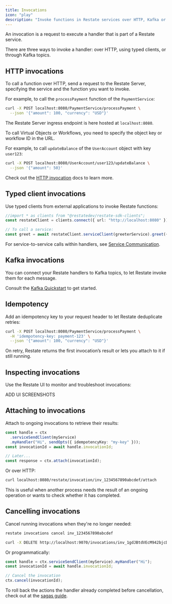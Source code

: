 ```yaml
---
title: Invocations
icon: "play"
description: "Invoke functions in Restate services over HTTP, Kafka or with typed clients."
---
```


An invocation is a request to execute a handler that is part of a Restate service.

There are three ways to invoke a handler: over HTTP, using typed clients, or through Kafka topics.

## HTTP invocations

To call a function over HTTP, send a request to the Restate Server, specifying the service and the function you want to invoke.

For example, to call the `processPayment` function of the `PaymentService`:
```bash
curl -X POST localhost:8080/PaymentService/processPayment \
  --json '{"amount": 100, "currency": "USD"}'
```

The Restate Server ingress endpoint is here hosted at `localhost:8080`.

To call Virtual Objects or Workflows, you need to specify the object key or workflow ID in the URL.

For example, to call `updateBalance` of the `UserAccount` object with key `user123`:

```bash
curl -X POST localhost:8080/UserAccount/user123/updateBalance \
  --json '{"amount": 50}'
```

Check out the [HTTP invocation](/operate/invocation/http) docs to learn more.

## Typed client invocations

Use typed clients from external applications to invoke Restate functions:

<CodeGroup>

```typescript TypeScript {"CODE_LOAD::ts/src/foundations/invocations/client.ts#here"} 
//import * as clients from "@restatedev/restate-sdk-clients";
const restateClient = clients.connect({ url: "http://localhost:8080" });

// To call a service:
const greet = await restateClient.serviceClient(greeterService).greet({ greeting: "Hi" });
```

</CodeGroup>

For service-to-service calls within handlers, see [Service Communication](/basics/functions#service-communication).

## Kafka invocations

You can connect your Restate handlers to Kafka topics, to let Restate invoke them for each message.

Consult the [Kafka Quickstart](/guides/kafka-quickstart) to get started.

## Idempotency

Add an idempotency key to your request header to let Restate deduplicate retries:

```bash
curl -X POST localhost:8080/PaymentService/processPayment \
  -H 'idempotency-key: payment-123' \
  --json '{"amount": 100, "currency": "USD"}'
```

On retry, Restate returns the first invocation’s result or lets you attach to it if still running.

## Inspecting invocations

Use the Restate UI to monitor and troubleshoot invocations:

ADD UI SCREENSHOTS

## Attaching to invocations

Attach to ongoing invocations to retrieve their results:

```typescript TypeScript {"CODE_LOAD::ts/src/foundations/invocations/client.ts#attach"} 
const handle = ctx
  .serviceSendClient(myService)
  .myHandler("Hi", sendOpts({ idempotencyKey: "my-key" }));
const invocationId = await handle.invocationId;

// Later...
const response = ctx.attach(invocationId);
```

Or over HTTP:
```bash
curl localhost:8080/restate/invocation/inv_1234567890abcdef/attach
```

This is useful when another process needs the result of an ongoing operation or wants to check whether it has completed.

## Cancelling invocations

Cancel running invocations when they're no longer needed:

<CodeGroup>

```bash CLI
restate invocations cancel inv_1234567890abcdef
```

```bash HTTP
curl -X DELETE http://localhost:9070/invocations/inv_1gdJBtdVEcM942bjcDmb1c1khoaJe11Hbz
```
</CodeGroup>

Or programmatically:

```typescript TypeScript {"CODE_LOAD::ts/src/foundations/invocations/client.ts#cancel"} 
const handle = ctx.serviceSendClient(myService).myHandler("Hi");
const invocationId = await handle.invocationId;

// Cancel the invocation
ctx.cancel(invocationId);
```

To roll back the actions the handler already completed before cancellation, check out at the [sagas guide](/guides/sagas).
